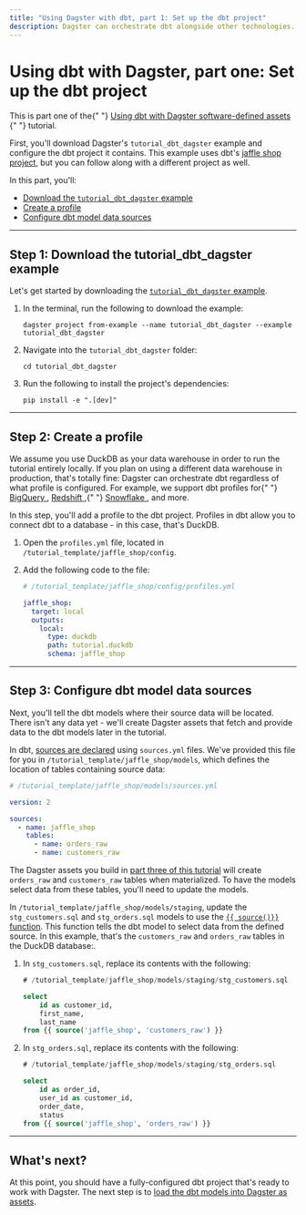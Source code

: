 ```yaml
---
title: "Using Dagster with dbt, part 1: Set up the dbt project"
description: Dagster can orchestrate dbt alongside other technologies.
---
```


# Using dbt with Dagster, part one: Set up the dbt project

<Note>
  This is part one of the{" "}
  <a href="/integrations/dbt/using-dbt-with-dagster">
    Using dbt with Dagster software-defined assets
  </a>{" "}
  tutorial.
</Note>

First, you'll download Dagster's `tutorial_dbt_dagster` example and configure the dbt project it contains. This example uses dbt's [jaffle shop project](https://github.com/dbt-labs/jaffle_shop), but you can follow along with a different project as well.

In this part, you'll:

- [Download the `tutorial_dbt_dagster` example](#step-1-download-the-tutorial_dbt_dagster-example)
- [Create a profile](#step-2-create-a-profile)
- [Configure dbt model data sources](#step-3-configure-dbt-model-data-sources)

---

## Step 1: Download the tutorial_dbt_dagster example

Let's get started by downloading the [`tutorial_dbt_dagster` example](https://github.com/dagster-io/dagster/tree/master/examples/tutorial_dbt_dagster).

1. In the terminal, run the following to download the example:

   ```shell
   dagster project from-example --name tutorial_dbt_dagster --example tutorial_dbt_dagster
   ```

2. Navigate into the `tutorial_dbt_dagster` folder:

   ```shell
   cd tutorial_dbt_dagster
   ```

3. Run the following to install the project's dependencies:

   ```shell
   pip install -e ".[dev]"
   ```

---

## Step 2: Create a profile

<Note>
  We assume you use DuckDB as your data warehouse in order to run the tutorial
  entirely locally. If you plan on using a different data warehouse in
  production, that's totally fine: Dagster can orchestrate dbt regardless of
  what profile is configured. For example, we support dbt profiles for{" "}
  <a href="https://docs.getdbt.com/reference/warehouse-setups/bigquery-setup">
    BigQuery
  </a>
  , <a href="https://docs.getdbt.com/reference/warehouse-setups/redshift-setup">
    Redshift
  </a>,{" "}
  <a href="https://docs.getdbt.com/reference/warehouse-setups/snowflake-setup">
    Snowflake
  </a>
  , and more.
</Note>

In this step, you'll add a profile to the dbt project. Profiles in dbt allow you to connect dbt to a database - in this case, that's DuckDB.

1. Open the `profiles.yml` file, located in `/tutorial_template/jaffle_shop/config`.

2. Add the following code to the file:

   ```yaml
   # /tutorial_template/jaffle_shop/config/profiles.yml

   jaffle_shop:
     target: local
     outputs:
       local:
         type: duckdb
         path: tutorial.duckdb
         schema: jaffle_shop
   ```

---

## Step 3: Configure dbt model data sources

Next, you'll tell the dbt models where their source data will be located. There isn't any data yet - we'll create Dagster assets that fetch and provide data to the dbt models later in the tutorial.

In dbt, [sources are declared](https://docs.getdbt.com/docs/building-a-dbt-project/using-sources#declaring-a-source) using `sources.yml` files. We've provided this file for you in `/tutorial_template/jaffle_shop/models`, which defines the location of tables containing source data:

```yaml
# /tutorial_template/jaffle_shop/models/sources.yml

version: 2

sources:
  - name: jaffle_shop
    tables:
      - name: orders_raw
      - name: customers_raw
```

The Dagster assets you build in [part three of this tutorial](/integrations/dbt/using-dbt-with-dagster/part-three) will create `orders_raw` and `customers_raw` tables when materialized. To have the models select data from these tables, you'll need to update the models.

In `/tutorial_template/jaffle_shop/models/staging`, update the `stg_customers.sql` and `stg_orders.sql` models to use the [`{{ source()}}` function](https://docs.getdbt.com/reference/dbt-jinja-functions/source). This function tells the dbt model to select data from the defined source. In this example, that's the `customers_raw` and `orders_raw` tables in the DuckDB database:.

1. In `stg_customers.sql`, replace its contents with the following:

   ```sql
   # /tutorial_template/jaffle_shop/models/staging/stg_customers.sql

   select
       id as customer_id,
       first_name,
       last_name
   from {{ source('jaffle_shop', 'customers_raw') }}
   ```

2. In `stg_orders.sql`, replace its contents with the following:

   ```sql
   # /tutorial_template/jaffle_shop/models/staging/stg_orders.sql

   select
       id as order_id,
       user_id as customer_id,
       order_date,
       status
   from {{ source('jaffle_shop', 'orders_raw') }}
   ```

---

## What's next?

At this point, you should have a fully-configured dbt project that's ready to work with Dagster. The next step is to [load the dbt models into Dagster as assets](/integrations/dbt/using-dbt-with-dagster/part-two).
